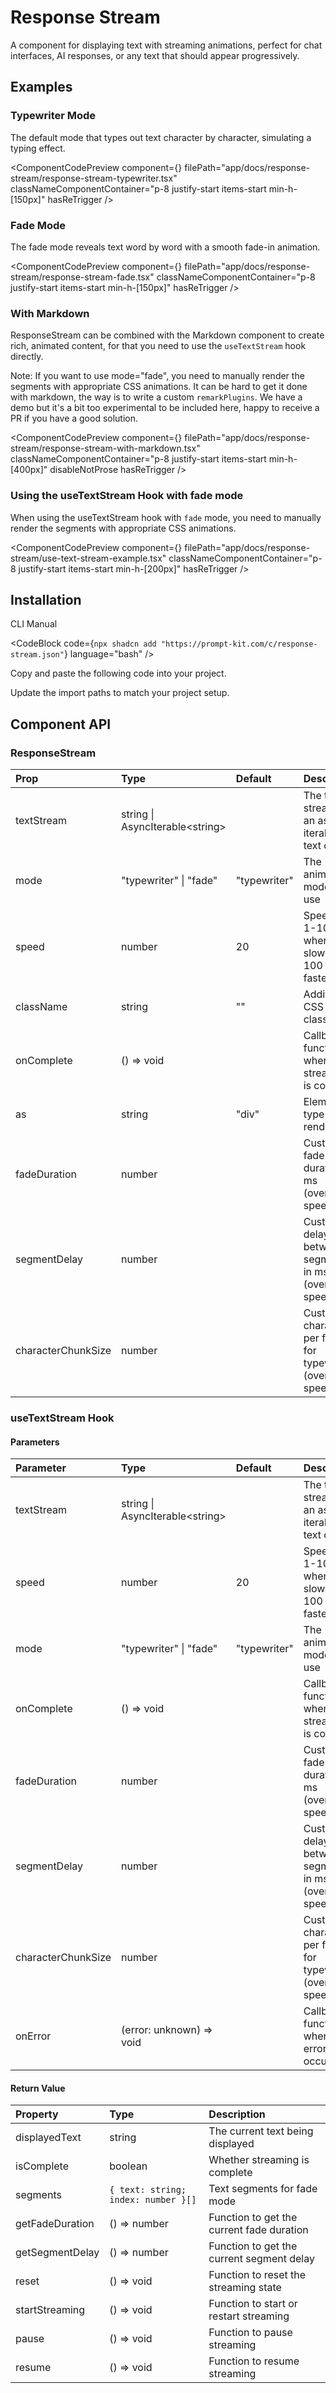 
# Response Stream

A component for displaying text with streaming animations, perfect for chat interfaces, AI responses, or any text that should appear progressively.

## Examples

### Typewriter Mode

The default mode that types out text character by character, simulating a typing effect.

<ComponentCodePreview
  component={<ResponseStreamTypewriter />}
  filePath="app/docs/response-stream/response-stream-typewriter.tsx"
  classNameComponentContainer="p-8 justify-start items-start min-h-[150px]"
  hasReTrigger
/>

### Fade Mode

The fade mode reveals text word by word with a smooth fade-in animation.

<ComponentCodePreview
  component={<ResponseStreamFade />}
  filePath="app/docs/response-stream/response-stream-fade.tsx"
  classNameComponentContainer="p-8 justify-start items-start min-h-[150px]"
  hasReTrigger
/>

### With Markdown

ResponseStream can be combined with the Markdown component to create rich, animated content, for that you need to use the `useTextStream` hook directly.

Note: If you want to use mode="fade", you need to manually render the segments with appropriate CSS animations.
It can be hard to get it done with markdown, the way is to write a custom `remarkPlugins`. We have a demo but it's a bit too experimental to be included here, happy to receive a PR if you have a good solution.

<ComponentCodePreview
  component={<ResponseStreamWithMarkdown />}
  filePath="app/docs/response-stream/response-stream-with-markdown.tsx"
  classNameComponentContainer="p-8 justify-start items-start min-h-[400px]"
  disableNotProse
  hasReTrigger
/>

### Using the useTextStream Hook with fade mode

When using the useTextStream hook with `fade` mode, you need to manually render the segments with appropriate CSS animations.

<ComponentCodePreview
  component={<UseTextStreamExample />}
  filePath="app/docs/response-stream/use-text-stream-example.tsx"
  classNameComponentContainer="p-8 justify-start items-start min-h-[200px]"
  hasReTrigger
/>

## Installation

<Tabs defaultValue="cli">

<TabsList>
  <TabsTrigger value="cli">CLI</TabsTrigger>
  <TabsTrigger value="manual">Manual</TabsTrigger>
</TabsList>

<TabsContent value="cli">

<CodeBlock
  code={`npx shadcn add "https://prompt-kit.com/c/response-stream.json"`}
  language="bash"
/>

</TabsContent>

<TabsContent value="manual">

<Steps>

<Step>Copy and paste the following code into your project.</Step>

<CodeBlock
  filePath="components/prompt-kit/response-stream.tsx"
  language="tsx"
/>

<Step>Update the import paths to match your project setup.</Step>

</Steps>

</TabsContent>

</Tabs>

## Component API

### ResponseStream

| Prop               | Type                              | Default      | Description                                                  |
| :----------------- | :-------------------------------- | :----------- | :----------------------------------------------------------- |
| textStream         | string \| AsyncIterable\<string\> |              | The text to stream or an async iterable of text chunks       |
| mode               | "typewriter" \| "fade"            | "typewriter" | The animation mode to use                                    |
| speed              | number                            | 20           | Speed from 1-100, where 1 is slowest and 100 is fastest      |
| className          | string                            | ""           | Additional CSS classes                                       |
| onComplete         | () => void                        |              | Callback function when streaming is complete                 |
| as                 | string                            | "div"        | Element type to render                                       |
| fadeDuration       | number                            |              | Custom fade duration in ms (overrides speed)                 |
| segmentDelay       | number                            |              | Custom delay between segments in ms (overrides speed)        |
| characterChunkSize | number                            |              | Custom characters per frame for typewriter (overrides speed) |

### useTextStream Hook

#### Parameters

| Parameter          | Type                              | Default      | Description                                                  |
| :----------------- | :-------------------------------- | :----------- | :----------------------------------------------------------- |
| textStream         | string \| AsyncIterable\<string\> |              | The text to stream or an async iterable of text chunks       |
| speed              | number                            | 20           | Speed from 1-100, where 1 is slowest and 100 is fastest      |
| mode               | "typewriter" \| "fade"            | "typewriter" | The animation mode to use                                    |
| onComplete         | () => void                        |              | Callback function when streaming is complete                 |
| fadeDuration       | number                            |              | Custom fade duration in ms (overrides speed)                 |
| segmentDelay       | number                            |              | Custom delay between segments in ms (overrides speed)        |
| characterChunkSize | number                            |              | Custom characters per frame for typewriter (overrides speed) |
| onError            | (error: unknown) => void          |              | Callback function when an error occurs                       |

#### Return Value

| Property        | Type                                | Description                               |
| :-------------- | :---------------------------------- | :---------------------------------------- |
| displayedText   | string                              | The current text being displayed          |
| isComplete      | boolean                             | Whether streaming is complete             |
| segments        | `{ text: string; index: number }[]` | Text segments for fade mode               |
| getFadeDuration | () => number                        | Function to get the current fade duration |
| getSegmentDelay | () => number                        | Function to get the current segment delay |
| reset           | () => void                          | Function to reset the streaming state     |
| startStreaming  | () => void                          | Function to start or restart streaming    |
| pause           | () => void                          | Function to pause streaming               |
| resume          | () => void                          | Function to resume streaming              |
